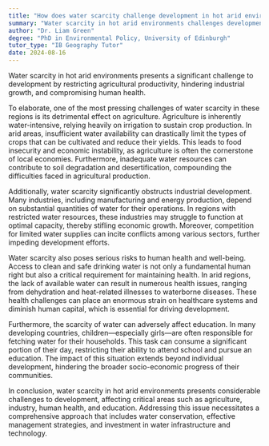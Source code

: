 ```yaml
---
title: "How does water scarcity challenge development in hot arid environments?"
summary: "Water scarcity in hot arid environments challenges development by limiting agricultural productivity, industrial growth, and human health."
author: "Dr. Liam Green"
degree: "PhD in Environmental Policy, University of Edinburgh"
tutor_type: "IB Geography Tutor"
date: 2024-08-16
---
```


Water scarcity in hot arid environments presents a significant challenge to development by restricting agricultural productivity, hindering industrial growth, and compromising human health.

To elaborate, one of the most pressing challenges of water scarcity in these regions is its detrimental effect on agriculture. Agriculture is inherently water-intensive, relying heavily on irrigation to sustain crop production. In arid areas, insufficient water availability can drastically limit the types of crops that can be cultivated and reduce their yields. This leads to food insecurity and economic instability, as agriculture is often the cornerstone of local economies. Furthermore, inadequate water resources can contribute to soil degradation and desertification, compounding the difficulties faced in agricultural production.

Additionally, water scarcity significantly obstructs industrial development. Many industries, including manufacturing and energy production, depend on substantial quantities of water for their operations. In regions with restricted water resources, these industries may struggle to function at optimal capacity, thereby stifling economic growth. Moreover, competition for limited water supplies can incite conflicts among various sectors, further impeding development efforts.

Water scarcity also poses serious risks to human health and well-being. Access to clean and safe drinking water is not only a fundamental human right but also a critical requirement for maintaining health. In arid regions, the lack of available water can result in numerous health issues, ranging from dehydration and heat-related illnesses to waterborne diseases. These health challenges can place an enormous strain on healthcare systems and diminish human capital, which is essential for driving development.

Furthermore, the scarcity of water can adversely affect education. In many developing countries, children—especially girls—are often responsible for fetching water for their households. This task can consume a significant portion of their day, restricting their ability to attend school and pursue an education. The impact of this situation extends beyond individual development, hindering the broader socio-economic progress of their communities.

In conclusion, water scarcity in hot arid environments presents considerable challenges to development, affecting critical areas such as agriculture, industry, human health, and education. Addressing this issue necessitates a comprehensive approach that includes water conservation, effective management strategies, and investment in water infrastructure and technology.
    